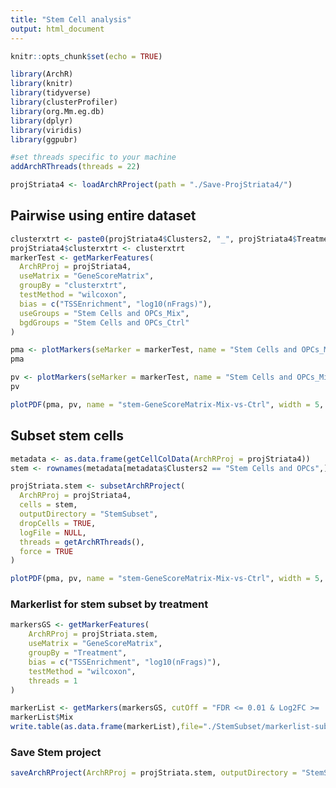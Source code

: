 ```yaml
---
title: "Stem Cell analysis"
output: html_document
---
```


```r
knitr::opts_chunk$set(echo = TRUE)
```

```r
library(ArchR)
library(knitr)
library(tidyverse)
library(clusterProfiler)
library(org.Mm.eg.db)
library(dplyr)
library(viridis)
library(ggpubr)
```

```r
#set threads specific to your machine
addArchRThreads(threads = 22) 
```

```r
projStriata4 <- loadArchRProject(path = "./Save-ProjStriata4/")
```

## Pairwise using entire dataset

```r
clusterxtrt <- paste0(projStriata4$Clusters2, "_", projStriata4$Treatment)
projStriata4$clusterxtrt <- clusterxtrt
markerTest <- getMarkerFeatures(
  ArchRProj = projStriata4, 
  useMatrix = "GeneScoreMatrix",
  groupBy = "clusterxtrt",
  testMethod = "wilcoxon",
  bias = c("TSSEnrichment", "log10(nFrags)"),
  useGroups = "Stem Cells and OPCs_Mix",
  bgdGroups = "Stem Cells and OPCs_Ctrl"
)
```

```r
pma <- plotMarkers(seMarker = markerTest, name = "Stem Cells and OPCs_Mix", cutOff = "FDR <= 0.1 & abs(Log2FC) >= .5", plotAs = "MA")
pma
```

```r
pv <- plotMarkers(seMarker = markerTest, name = "Stem Cells and OPCs_Mix", cutOff = "FDR <= 0.1 & abs(Log2FC) >= .5", plotAs = "Volcano")
pv
```

```r
plotPDF(pma, pv, name = "stem-GeneScoreMatrix-Mix-vs-Ctrl", width = 5, height = 5, ArchRProj = projStriata4, addDOC = FALSE)
```

## Subset stem cells

```r
metadata <- as.data.frame(getCellColData(ArchRProj = projStriata4))
stem <- rownames(metadata[metadata$Clusters2 == "Stem Cells and OPCs",])

projStriata.stem <- subsetArchRProject(
  ArchRProj = projStriata4,
  cells = stem,
  outputDirectory = "StemSubset",
  dropCells = TRUE,
  logFile = NULL,
  threads = getArchRThreads(),
  force = TRUE
)
```

```r
plotPDF(pma, pv, name = "stem-GeneScoreMatrix-Mix-vs-Ctrl", width = 5, height = 5, ArchRProj = projStriata.stem, addDOC = FALSE)
```

### Markerlist for stem subset by treatment 

```r
markersGS <- getMarkerFeatures(
    ArchRProj = projStriata.stem, 
    useMatrix = "GeneScoreMatrix", 
    groupBy = "Treatment",
    bias = c("TSSEnrichment", "log10(nFrags)"),
    testMethod = "wilcoxon", 
    threads = 1
)
```

```r
markerList <- getMarkers(markersGS, cutOff = "FDR <= 0.01 & Log2FC >= .5")
markerList$Mix
write.table(as.data.frame(markerList),file="./StemSubset/markerlist-subsetstem-by-treatment.csv", quote=F,sep=",",row.names=F)
```

### Save Stem project

```r
saveArchRProject(ArchRProj = projStriata.stem, outputDirectory = "StemSubset/", load = FALSE)
```
